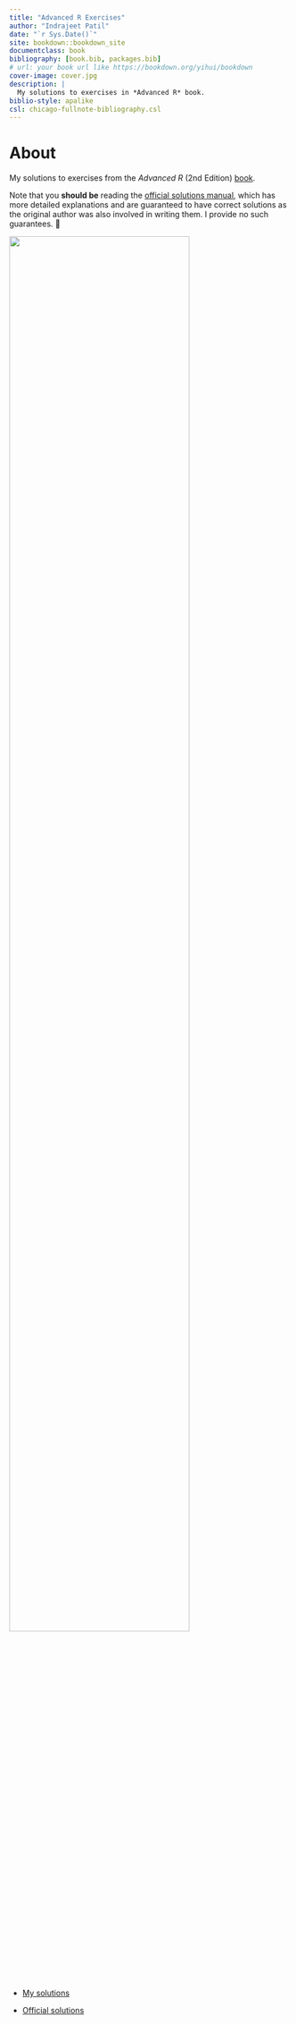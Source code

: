 ```yaml
--- 
title: "Advanced R Exercises"
author: "Indrajeet Patil"
date: "`r Sys.Date()`"
site: bookdown::bookdown_site
documentclass: book
bibliography: [book.bib, packages.bib]
# url: your book url like https://bookdown.org/yihui/bookdown
cover-image: cover.jpg
description: |
  My solutions to exercises in *Advanced R* book.
biblio-style: apalike
csl: chicago-fullnote-bibliography.csl
---
```


# About {-}

My solutions to exercises from the _Advanced R_ (2nd Edition) [book](https://adv-r.hadley.nz/).

Note that you **should be** reading the [official solutions manual](https://advanced-r-solutions.rbind.io/index.html), which has more detailed explanations and are guaranteed to have correct solutions as the original author was also involved in writing them. I provide no such guarantees. 😬

<img src="assets/combined.jpg" width="80%" />

- [My solutions](https://github.com/IndrajeetPatil/Advanced-R-exercises)

- [Official solutions](https://advanced-r-solutions.rbind.io/index.html)
